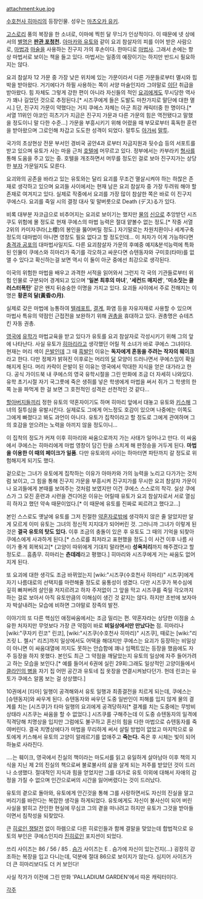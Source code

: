 attachment:kue.jpg

{{{+1 神宮寺くえす / じんぐうじ くえす}}}

[[수호천사 히마리]]의 등장인물. 성우는 [[마츠오카 유키]].

[[고스로리]] 풍의 복장을 한 소녀로, 이마에 찍힌 달 무늬가 인상적이다. 이 때문에 넷 상에서의 [[별명]]은 '''[[판관 포청천]].''' [[아마카와 유토]]와 같이 요괴 참살자의 피를 이어 받은 사람으로, [[마법]]과 [[마술]]을 사용하는 진구지 가의 후손이다. 한마디로 [[마법사]]. 그래서 손에는 항상 마법서로 보이는 책을 들고 있다. 마법서는 일종의 예장이기는 하지만 반드시 필요하지는 않다.

요괴 참살자 12 가문 중 가장 낮은 위치에 있는 가문이라서 다른 가문들로부터 멸시와 핍박을 받아왔다. 거기에다가 하필 사용하는 쪽이 서양 마술인지라 그야말로 [[이단]] 취급을 받아왔다. 힘 자체도 그렇게 강한 편이 아니라 자신들의 적인 [[요괴]]에게도 무시당한 역사가 꽤나 길었던 것으로 추정된다.[* 시즈쿠에게 들은 도발도 마찬가지로 말단에 대한 멸시.] 단, 진구지 가문이 약했다는 거지 쿠에스 자체는 아군 최강 캐릭터중 한 명이다.[* 서열 11위인 야코인 히츠기가 지금은 진구지 가문과 다른 가문의 힘은 역전됐다고 말했을 정도이니 말 다한 수준...] 가문을 부흥시키기 위해 어렸을 때 부모로부터 혹독한 훈련을 받아왔으며 그로인해 차갑고 도도한 성격이 되었다. 말투도 [[아가씨]] [[말투]]. 

국가의 초상현상 전문 부서인 경비국 공안4과 로부터 자금지원과 뒷수습 등의 서포트를 받고 있으며 유토가 사는 마을 근처 [[호텔]]에 머무르고 있다. 정부에서는 카부라키 [[형사]]를 통해 도움을 주고 있는 중. 호텔을 개조하면서 머무를 정도인 걸로 보아 진구지가는 상당한 [[부자]] 가문일지도 모른다.

요괴와의 공존을 바라고 있는 유토와는 달리 요괴를 무조건 멸살시켜야 하는 하찮은 존재로 생각하고 있으며 요괴들 사이에서는 현재 남은 요괴 참살자 중 가장 두려워 해야 할 존재로 여겨지고 있다. 실제로 작중에서 요괴를 가장 많이 참살한 쪽은 바로 이 진구지 쿠에스다. 요괴를 죽일 시의 결정 대사 및 말버릇으로 Death (デス)る가 있다.

비록 대부분 자코급으로 비추어지는 요괴로 보이기는 했지만 [[물]]의 [[신]]으로 추앙받던 시즈쿠도 위험에 몰 정도로 현재 쿠에스의 마법 능력은 절대 얕볼수 없는 정도.[* 작중 서열 2위의 카미자쿠라(上櫻)의 봉인을 뚫어버릴 정도.] 자기말로는 차원치환이나 세계구축 정도의 대마법이 아니면 영창도 필요 없다고 할 정도인데... 이 처자가 이게 가능하다면 [[충격과 공포]]의 대마법사일지도. 다른 요괴참살자 가문의 후예중 예지&분석능력에 특화된 인물이 쿠에스와 히마리가 죽기를 각오하고 싸운다면 슈텐동자와 구미호(타마)를 없앨 수 있다고 확신하는걸 보면 역시 이 둘이 아군 중에선 최강으로 생각된다.

이국의 위험한 마법을 배우고 과격한 서적을 읽어와서 그런지 각 국의 기관들로부터 위험 인물로 구분되어 경계되고 있으며 ''''일본 최후의 마녀'''', ''''세컨드 매지션'''', ''''미소짓는 클러스터폭탄'''' 같은 왠지 뒤숭숭한 이명을 가지고 있다. 요괴들 사이에서 주로 전해지는 이명은 '''황혼의 달(黃昏の月)'''.

실제로 갖은 마법에 능통하여 [[텔레포트]], [[결계]], 화염 등을 자유자재로 사용할 수 있으며 마법사 특유의 약점인 근접전을 보완하기 위해 [[권총]]을 휴대하고 있다. 권총명은 슈테츠킨 자동 권총.

[[영국]]에 [[유학]]가 마법교육을 받고 있다가 유토를 요괴 참살자로 각성시키기 위해 그의 앞에 나타난다. 사실 유토가 [[히마리]]라고 생각했던 어릴 적 소녀가 바로 쿠에스 그녀이다. 현재는 머리 색이 [[은발]]인데 그 때 [[흑발]]인 이유는 '''독자에게 혼동을 주려는 작자의 훼이크'''라고 한다. 다만 정체가 밝혀진 이후로는 머리의 [[달]] 모양이 드러나면서 쿠에스임이 확실해지게 된다. 머리 카락이 은발이 된 이유는 영국에서 막대한 지식을 얻은 대가라고 한다. 공식 가이드북 내 쿠에스의 영국 유학시절을 그린 만화에 조금 더 자세히 나와있다. 유학 초기시절 자기 국그릇에 죽은 생쥐를 넣은 학생에게 마법을 써서 쥐가 그 학생의 한쪽 눈을 파먹게 한 걸 보면 그 호전적인 성격은 선천적인 것 같다...

[[할아버지]]들끼리 정한 유토의 약혼자이기도 하며 히마리 앞에서 대놓고 유토와 [[키스]]해 그녀의 질투심을 유발시킨다. 실제로도 그에게 어느정도 호감이 있으며 나중에는 이쪽도 그에게 빠졌다고 봐도 과언이 아니다. 유토가 집착이라고 할 정도로 그에게 관여하며 그의 호감을 얻으려는 노력을 아끼지 않을 정도이니... 

이 집착의 정도가 커져 이후 히마리와 싸움으로까지 가는 사태가 일어나고 만다. 이 싸움에서 쿠에스는 히마리에게 마법 영창이 담긴 탄을 스치게 해 판정승을 거두게 된다. '''마법을 이용한 이 때의 페이크가 일품'''. 다만 유토와의 사이는 하마터면 파탄까지 갈 정도로 위험해지게 되기도 했다.

겉으로는 그녀가 유토에게 집착하는 이유가 아마카와 가의 능력을 노리고 다가가는 것처럼 보이고, 그 힘을 통해 진구지 가문을 부흥시켜 진구지가를 무시한 요괴 참살자 가문이나 요괴들에게 본때를 보여주는 것처럼 보였지만 이건 쿠에스 스스로의 착각. 실상 쿠에스가 그 모진 훈련과 시련을 견디어온 이유는 어릴때 유토가 요괴 참살자로서 서로 열심히 하자고 했던 약속 때문이었다.[* 이 때문에 유토를 진짜로 찌르려고 했다고...]

본인 스스로도 옛날에 유토를 그저 친절한 [[약혼]]자로밖에 생각하지 않은 줄 알았지만 알게 모르게 이미 유토는 그녀의 정신적 지지대가 되어버린 것. 그러니까 그녀가 이렇게 된 것은 '''결국 유토의 탓도 있다.''' 이후 조금의 충돌이 있은 후 유토도 그 때의 기억을 되찾아 쿠에스에게 사과하게 된다.[*  스스로를 최저라고 표현했을 정도.] 이 사건 이후 나름 사이가 좋게 회복되고[* (고양이 따위에게 기대지 말라면서) '''성욕처리'''까지 해주겠다고 할 정도로... 흠좀무. 히마리는 '''츤데레'''라고 평했다.] 히마리와 시즈쿠에게 거는 싸움도 없어지게 된다.  

또 요괴에 대한 생각도 조금 바뀌었는지 [wiki:"시즈쿠(수호천사 히마리)" 시즈쿠]에게 자기 나름대로의 선택지를 마련해줄 정도로 융통성이 생겼다. 다만 시즈쿠가 복수심에 깊히 빠져버려 살인을 저지르려고 하자 주저없이 그 앞을 막고 시즈쿠를 죽일 각오까지 하는 걸로 보아서 아직 유토만큼의 이해심이 생긴 것 같지는 않다. 하지만 초반에 보자마자 박살내려는 모습에 비하면 그야말로 장족의 발전.

이야기의 또 다른 핵심인 애정싸움에서는 조금 밀리는 편. 약혼자라는 상당한 이점을 소유한 처자지만 무엇보다 가장 큰 약점이 바로 '''비일상에서만 만났다는''' 점. 히마리나 [wiki:"쿠자키 린코" 린코], [wiki:"시즈쿠(수호천사 히마리)" 시즈쿠], 때로는 [wiki:"리즈릿 L. 첼시" 리즈]까지 일상에서도 어택을 해대지만 쿠에스는 요괴가 등장하는 비일상이 아니면 이 싸움대열에 끼지도 못하는 안습함에 꽤나 임팩트있는 등장을 했음에도 자주 등장을 하지 못했다. 본인도 최근 그 약점을 깨달았는지 유토의 일상에 자주 들어가려고 하는 모습을 보인다.[* 예를 들어서 6권에 실린 29회:그래도 일상적인 고양이들에서 [[클라인의 병]]을 자기 집 어떤 공간과 유토네 집 옷장을 연결시켜놨다던가. 헌데 린코는 유토가 쿠에스 알몸 보는 걸 상상했다.]

10권에서 [타마] 일행이 공격해와서 유토 일행과 최종결전을 치르게 되는데, 쿠에스는 [슈텐동자]와 싸우게 된다. 슈텐동자와 싸우던 도중 일반인이 피해를 입지 않게 물의 결계를 치는 [시즈쿠]가 타마 일행의 요괴에게 공격당하자[* 결계를 치는 도중에는 무방비 상태라 시즈쿠는 싸움을 할 수 없었다.] 시즈쿠를 구해주는데 이 도중 슈텐동자의 일격에 직격당해 치명상을 입지만 그럼에도 불구하고 혼신의 힘을 다한 마법으로 슈텐동자를 죽여버린다. 결국 치명상에다가 마법을 무리하게 써서 살릴 방법이 없었고 마지막으로 유토에게 키스해서 유토의 고양이 알레르기를 없애주고 '''죽는다.''' 죽은 후 시체는 빛이 되어 하늘로 사라진다.

....는 훼이크, 영국에서 진실의 책이라는 마도서를 읽고 유일하게 살아남아 이후 책의 지식을 지닌 제 2의 진실의 책으로써 불로불사의 삶을 살게 되는 저주를 받았던 것이 드러나 소생했다. 절대적인 지식과 힘을 얻었지만 그를 대가로 유토 이외에 대해서 자애의 감정을 가질 수 없으며 인간으로써의 시간을 잃어버렸다는 것이 드러났다.

유토의 곁으로 돌아와, 유토에게 안긴것을 통해 그를 사랑하면서도 자신의 진실을 알고 버리기를 바란다는 복잡한 생각을 하게되었다. 유토에게도 자신이 불사신이 되어 버린 사실을 밝히고 잔인한 현실에 무심코 그의 곁을 떠나려고 하지만 유토가 그것을 받아들이면서 침착성을 되찾았다.

큰 [[히로인 쟁탈전]] 없이 하렘으로 다른 히로인들과 함께 결말을 맞았는데 합법적으로 유토의 부인은 쿠에스인지라 [[진히로인]] 포지션이 되었다.   

쓰리 사이즈는 86 / 56 / 85 . [[슴가]] 사이즈는 E . 
슴가에 자신이 있는건지(…) 굉장히 강조하는 복장을 입고 다니는데, 덕분에 절대 86으로 보이지가 않는다. 심지어 사이즈가 더 큰 히마리보다도 더 커 보인다!

사실 작가가 이전에 그린 만화 'PALLADIUM GARDEN'에서 따온 캐릭터이다.

[[각주]]

